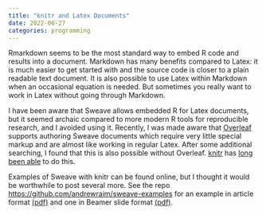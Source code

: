 ```yaml
---
title: "knitr and Latex Documents"
date: 2022-06-27
categories: programming
---
```


Rmarkdown seems to be the most standard way to embed R code and results into a
document. Markdown has many benefits compared to Latex: it is much easier to
get started with and the source code is closer to a plain readable text
document. It is also possible to use Latex within Markdown when an occasional
equation is needed. But sometimes you really want to work in Latex without
going through Markdown.

I have been aware that Sweave allows embedded R for Latex documents, but it
seemed archaic compared to more modern R tools for reproducible research, and I
avoided using it. Recently, I was made aware that
[Overleaf](https://www.overleaf.com/learn/latex/Knitr) supports authoring
Sweave documents which require very little special markup and are almost like
working in regular Latex. After some additional searching, I found that this is
also possible without Overleaf.
[knitr](https://CRAN.R-project.org/package=knitr) has [
long been able](https://yihui.org/knitr/demo/sweave/) to do this.

Examples of Sweave with knitr can be found online, but I thought it would be
worthwhile to post several more. See the repo 
<https://github.com/andrewraim/sweave-examples>
for an example in article format
[(pdf)](https://github.com/andrewraim/sweave-examples/raw/master/article/article-knitr.pdf)
and one in Beamer slide format
[(pdf)](https://github.com/andrewraim/sweave-examples/raw/master/slides/slides-knitr.pdf).


